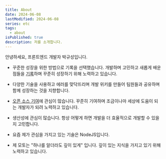 ```yaml
---
title: About
date: 2024-06-08
lastModified: 2024-06-08
series: etc
tags: 
  - about
isPublished: true
description: 저를 소개합니다.
---
```


안녕하세요, 프론트엔드 개발자 박규성입니다.

- 꾸준한 성장을 위한 방법으로 기록을 선택했습니다. 개발하며 고민하고 새롭게 배운 점들을 [기록](https://guesung.notion.site)하며 꾸준히 성장하기 위해 노력하고 있습니다. 

- 다양한 기술을 사용하고 에러를 맞닥뜨리며 개발 위키를 만들어 팀원들과 공유하며 함께 성장하는 것을 지향합니다.

- [오픈 소스 기여](https://note.guesung.site/develop/contributor)에 관심이 많습니다. 꾸준히 기여하며 조금이나마 세상에 도움이 되는 개발자가 되려 노력하고 있습니다.

- 생산성에 관심이 많습니다. 항상 어떻게 하면 개발을 더 효율적으로 개발할 수 있을 지 고민합니다.

- 요즘 제가 관심을 가지고 있는 기술은 NodeJS입니다.

- 제 모토는 "하나를 알더라도 깊이 있게" 입니다. 깊이 있는 지식을 가지고 있기 위해 노력하고 있습니다.